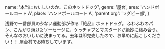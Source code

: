   name: '本当においしいのか、このホットドッグ',
  genre: '屋台',
  area: 'ハンドボールコート A',
  place: 'ハンドボールコート A',
  'parent org': 'ラグビー部',
}

浅野で一番部員の少ない運動部が作る『絶品』ホットドッグ。
ふわふわのパン、こんがり焼けたソーセージに、ケッチャプとマスタードが絶妙に絡み合う。そんなのおいしいに決まってる。去年は即完売したので、お早めに起こしください！！
屋台村でお待ちしています。
